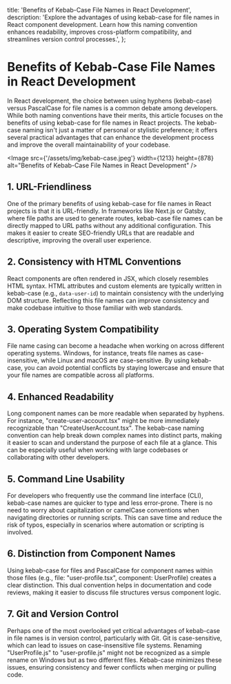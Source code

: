 
  title: 'Benefits of Kebab-Case File Names in React Development',
  description:
    'Explore the advantages of using kebab-case for file names in React component development. Learn how this naming convention enhances readability, improves cross-platform compatibility, and streamlines version control processes.',
};

# Benefits of Kebab-Case File Names in React Development

<AnimatedName />

In React development, the choice between using hyphens (kebab-case) versus PascalCase for file names is a common debate among developers. While both naming conventions have their merits, this article focuses on the benefits of using kebab-case for file names in React projects. The kebab-case naming isn't just a matter of personal or stylistic preference; it offers several practical advantages that can enhance the development process and improve the overall maintainability of your codebase.

<Image
  src={'/assets/img/kebab-case.jpeg'}
  width={1213}
  height={878}
  alt="Benefits of Kebab-Case File Names in React Development"
/>

## 1. URL-Friendliness

One of the primary benefits of using kebab-case for file names in React projects is that it is URL-friendly. In frameworks like Next.js or Gatsby, where file paths are used to generate routes, kebab-case file names can be directly mapped to URL paths without any additional configuration. This makes it easier to create SEO-friendly URLs that are readable and descriptive, improving the overall user experience.

## 2. Consistency with HTML Conventions

React components are often rendered in JSX, which closely resembles HTML syntax. HTML attributes and custom elements are typically written in kebab-case (e.g., `data-user-id`) to maintain consistency with the underlying DOM structure. Reflecting this file names can improve consistency and make codebase intuitive to those familiar with web standards.

## 3. Operating System Compatibility

File name casing can become a headache when working on across different operating systems. Windows, for instance, treats file names as case-insensitive, while Linux and macOS are case-sensitive. By using kebab-case, you can avoid potential conflicts by staying lowercase and ensure that your file names are compatible across all platforms.

## 4. Enhanced Readability

Long component names can be more readable when separated by hyphens. For instance, "create-user-account.tsx" might be more immediately recognizable than "CreateUserAccount.tsx". The kebab-case naming convention can help break down complex names into distinct parts, making it easier to scan and understand the purpose of each file at a glance. This can be especially useful when working with large codebases or collaborating with other developers.

## 5. Command Line Usability

For developers who frequently use the command line interface (CLI), kebab-case names are quicker to type and less error-prone. There is no need to worry about capitalization or camelCase conventions when navigating directories or running scripts. This can save time and reduce the risk of typos, especially in scenarios where automation or scripting is involved.

## 6. Distinction from Component Names

Using kebab-case for files and PascalCase for component names within those files (e.g., file: "user-profile.tsx", component: UserProfile) creates a clear distinction. This dual convention helps in documentation and code reviews, making it easier to discuss file structures versus component logic.

## 7. Git and Version Control

Perhaps one of the most overlooked yet critical advantages of kebab-case in file names is in version control, particularly with Git. Git is case-sensitive, which can lead to issues on case-insensitive file systems. Renaming "UserProfile.js" to "user-profile.js" might not be recognized as a simple rename on Windows but as two different files. Kebab-case minimizes these issues, ensuring consistency and fewer conflicts when merging or pulling code.
